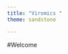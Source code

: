 ```yaml
---
title: "Viromics "
theme: sandstone

---
```


#Welcome 


<Estamos interesados en investigar la dinamica viral de como los virus contribuyen en el medio ambiente>

